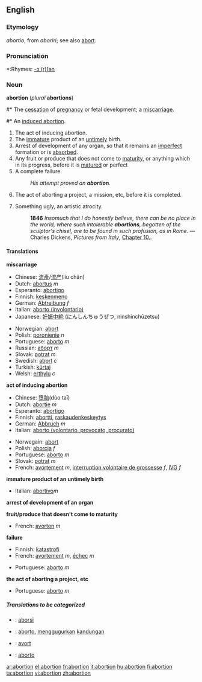 ==English==

===Etymology===
{{L.}} ''abortio'', from ''aboriri''; see also [[abort]].

===Pronunciation===
*:Rhymes: [[Rhymes:English:-ɔː(r)ʃən|-ɔː(r)ʃən]]

===Noun===
'''abortion''' (''plural'' '''abortions''')

#*<!--DefA-->The [[cessation]] of [[pregnancy]] or fetal development; a [[miscarriage]].
#* An [[induced abortion]].
#<!--DefB--> The act of inducing abortion.
#<!--DefC--> The [[immature]] product of an [[untimely]] birth.
#<!--DefD--> {{biology}} Arrest of development of any organ, so that it remains an [[imperfect]] formation or is [[absorbed]].
#<!--DefE--> Any fruit or produce that does not come to [[maturity]], or anything which in its progress, before it is [[matured]] or perfect
#<!--DefF--> A complete failure.
#:''His attempt proved an '''abortion'''.''
#<!--DefG-->The act of aborting a project, a mission, etc, before it is completed.
#{{Art}} Something ugly, an artistic atrocity.
#:'''1846''' ''Insomuch that I do honestly believe, there can be no place in the world, where such intolerable '''abortions''', begotten of the sculptor's chisel, are to be found in such profusion, as in Rome.'' — Charles Dickens, ''Pictures from Italy'', [http://etext.virginia.edu/etcbin/ot2www-pubeng?specfile=/texts/english/modeng/publicsearch/modengpub.o2w&act=text&offset=269656481&textreg=2&query=abortion&id=DicPict Chapter 10.].


====Translations====
<!--DefA-->'''miscarriage'''
{{top}}
*Chinese: [[流產]]/[[流产]](líu chăn)
*Dutch: [[abortus]] ''m''
*Esperanto: [[abortigo]]
*Finnish: [[keskenmeno]]
*German: [[Abtreibung]] ''f''
*Italian: [[aborto (involontario)]]
*Japanese: [[妊娠中絶]] (にんしんちゅうぜつ, ninshinchūzetsu)
{{mid}}
*Norwegian: [[abort]]  {{m}}
*Polish: [[poronienie]] ''n''
*Portuguese: [[aborto]] ''m''
*Russian: [[аборт]] ''m''
*Slovak: [[potrat]] ''m''
*Swedish: [[abort]] ''c''
*Turkish: [[kürtaj]]
*Welsh: [[erthylu]] ''c''
{{bottom}}

<!--DefB-->'''act of inducing abortion'''
{{top}}
*Chinese: [[墮胎]](dùo taī)
*Dutch: [[abortie]] ''m''
*Esperanto: [[abortigo]]
*Finnish: [[abortti]], [[raskaudenkeskeytys]]
*German: [[Abbruch]] ''m''
*Italian: [[aborto (volontario, provocato, procurato)]]
{{mid}}
*Norwegain: [[abort]]
*Polish: [[aborcja]] ''f''
*Portuguese: [[aborto]] ''m''
*Slovak: [[potrat]] ''m''
*French: [[avortement]] ''m'', [[interruption volontaire de grossesse]] ''f'', [[IVG]] ''f''
{{bottom}}

<!--DefC-->'''immature product of an untimely birth'''
{{top}}
*Italian: [[abortivo]]''m''
{{mid}}
{{bottom}}

<!--DefD-->'''arrest of development of an organ'''
{{top}}
{{mid}}
{{bottom}}

<!--DefE-->'''fruit/produce that doesn't come to maturity'''
{{top}}
*French: [[avorton]] ''m''
{{mid}}
{{bottom}}

<!--DefF-->'''failure'''
{{top}}
*Finnish: [[katastrofi]]
*French: [[avortement]] ''m'', [[échec]] ''m''
{{mid}}
*Portuguese: [[aborto]] ''m''
{{bottom}}

<!--DefG-->'''the act of aborting a project, etc'''
{{top}}
{{mid}}
*Portuguese: [[aborto]] ''m''
{{bottom}}

=====Translations to be categorized=====
{{checktrans}}
<!--Remove this section once all of the translations below have been moved into the tables above.-->
*{{ttbc|Indonesian}}: [[aborsi]]
*{{ttbc|Interlingua}}: [[aborto]], [[gugur|menggugurkan]] [[kandung|kandungan]]
*{{ttbc|Romanian}}: [[avort]]
*{{ttbc|Spanish}}: [[aborto]]

[[ar:abortion]]
[[el:abortion]]
[[fr:abortion]]
[[it:abortion]]
[[hu:abortion]]
[[fi:abortion]]
[[ta:abortion]]
[[vi:abortion]]
[[zh:abortion]]